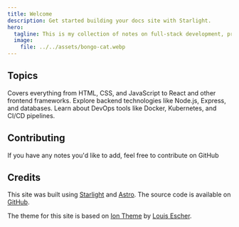 ```yaml
---
title: Welcome
description: Get started building your docs site with Starlight.
hero:
  tagline: This is my collection of notes on full-stack development, programming, and tech in general.
  image:
    file: ../../assets/bongo-cat.webp
---
```




## Topics

<CardGrid stagger>
	<Card title="Frontend" icon="seti:react">
		Covers everything from HTML, CSS, and JavaScript to React and other frontend frameworks.
	</Card>
	<Card title="Backend" icon="node">
		Explore backend technologies like Node.js, Express, and databases.
	</Card>
	<Card title="Devops" icon="seti:docker">
		Learn about DevOps tools like Docker, Kubernetes, and CI/CD pipelines.
	</Card>
</CardGrid>

## Contributing

If you have any notes you'd like to add, feel free to contribute on GitHub

<LinkCard
	title="pranshuj73/notes"
	description="Add to this collection of notes by making a PR on GitHub"
	href="https://github.com/pranshuj73/notes"
/>

## Credits

This site was built using [Starlight](https://starlight.astro.build/) and [Astro](https://astro.build/). The source code is available on [GitHub](https://github.com/pranshuj73/notes).

The theme for this site is based on [Ion Theme](https://louisescher.github.io/starlight-ion-theme/) by [Louis Escher](https://louisescher.dev/).

